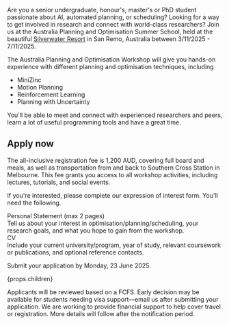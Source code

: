 Are you a senior undergraduate, honour's, master's or PhD student passionate about AI, automated planning, or scheduling? Looking for a way to get involved in research and connect with world-class researchers?
Join us at the Australia Planning and Optimisation Summer School, held at the beautiful [Silverwater Resort](https://www.silverwaterresort.com.au/) in San Remo, Australia between 3/11/2025 - 7/11/2025.

The Australia Planning and Optimisation Workshop will give you hands-on experience with different planning and optimisation techniques, including

- MiniZinc
- Motion Planning
- Reinforcement Learning
- Planning with Uncertainty

You'll be able to meet and connect with experienced researchers and peers, learn a lot of useful programming tools and have a great time.

<div class="mt-24" />

## Apply now

The all-inclusive registration fee is 1,200 AUD, covering full board and meals, as well as transportation from and back to Southern Cross Station in Melbourne. This fee grants you access to all workshop activities, including lectures, tutorials, and social events.

If you're interested, please complete our expression of interest form. You'll need the following.

<div className="text-skin-base">Personal Statement (max 2 pages)</div>

<div className="not-prose mb-6 text-sm text-skin-base/70">
  Tell us about your interest in optimisation/planning/scheduling, your research
  goals, and what you hope to gain from the workshop.
</div>

<div className="text-skin-base">CV</div>

<div className="not-prose mb-6 text-sm text-skin-base/70">
  Include your current university/program, year of study, relevant coursework or
  publications, and optional reference contacts.
</div>

Submit your application by Monday, 23 June 2025.

{props.children}

<div className="not-prose text-xs text-skin-base/70">
  Applicants will be reviewed based on a FCFS. Early decision may be available
  for students needing visa support—email us after submitting your application.
  We are working to provide financial support to help cover travel or
  registration. More details will follow after the notification period.
</div>
